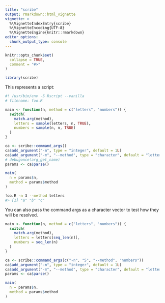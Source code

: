 ```yaml
---
title: "scribe"
output: rmarkdown::html_vignette
vignette: >
  %\VignetteIndexEntry{scribe}
  %\VignetteEncoding{UTF-8}
  %\VignetteEngine{knitr::rmarkdown}
editor_options: 
  chunk_output_type: console
---
```


```r
knitr::opts_chunk$set(
  collapse = TRUE,
  comment = "#>"
)
```

```r
library(scribe)
```

This represents a script:

```r
#! /usr/bin/env -S Rscript --vanilla
# filename: foo.R

main <- function(n, method = c("letters", "numbers")) {
  switch(
    match.arg(method),
    letters = sample(letters, n, TRUE),
    numbers = sample(n, n, TRUE)
  )
}

ca <- scribe::command_args()
ca$add_argument("-n", type = "integer", default = 1L)
ca$add_argument("-m", "--method", type = "character", default = "letters")
# debugonce(arg_get_name)
params <- ca$parse()

main(
  n = params$n,
  method = params$method
)
```

```sh
foo.R -n 3 --method letters
#> [1] "a" "b" "c"
```

You can also pass the command args as a character vector to test how they will be resolved.

```r
main <- function(n, method = c("letters", "numbers")) {
  switch(
    match.arg(method),
    letters = letters[seq_len(n)],
    numbers = seq_len(n)
  )
}

ca <- scribe::command_args(c("-n", "5", "--method", "numbers"))
ca$add_argument("-n", type = "integer", default = 1L)
ca$add_argument("-m", "--method", type = "character", default = "letters")
params <- ca$parse()

main(
  n = params$n,
  method = params$method
)
```

